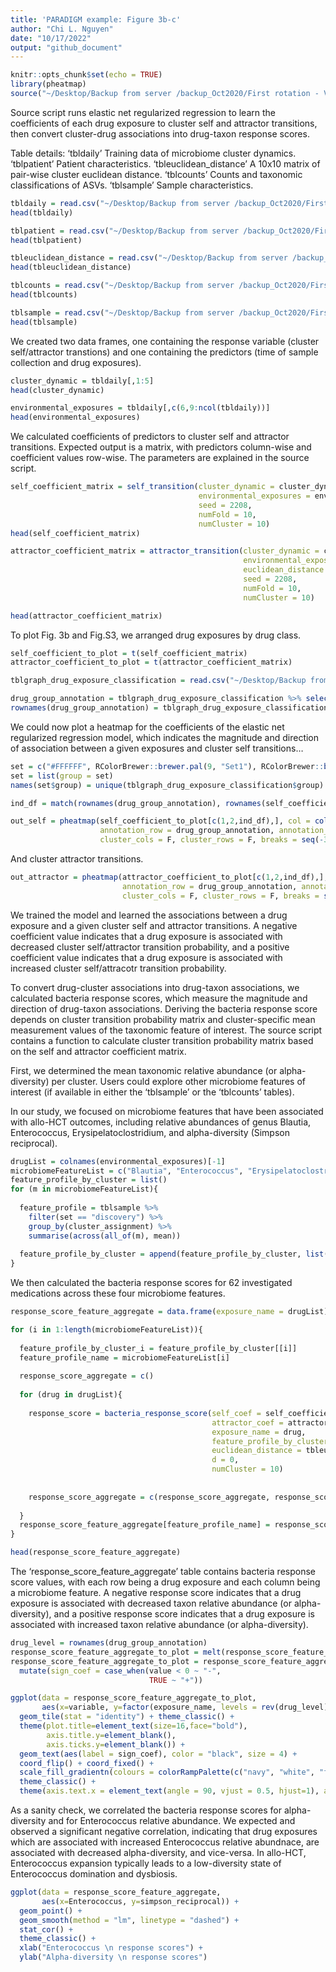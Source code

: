 ```yaml
---
title: 'PARADIGM example: Figure 3b-c'
author: "Chi L. Nguyen"
date: "10/17/2022"
output: "github_document"
---
```


```r
knitr::opts_chunk$set(echo = TRUE)
library(pheatmap)
source("~/Desktop/Backup from server /backup_Oct2020/First rotation - VDB/Script/github_deposit/paradigm_drug_cluster_association_v6.R", echo=F)

```

Source script runs elastic net regularized regression to learn the coefficients of each drug exposure to cluster self and attractor transitions, then convert cluster-drug associations into drug-taxon response scores. 

Table details: 
'tbldaily' Training data of microbiome cluster dynamics.
'tblpatient' Patient characteristics.
'tbleuclidean_distance' A 10x10 matrix of pair-wise cluster euclidean distance.
'tblcounts' Counts and taxonomic classifications of ASVs.
'tblsample' Sample characteristics. 

```r

tbldaily = read.csv("~/Desktop/Backup from server /backup_Oct2020/First rotation - VDB/Data - ASV/Sept7_rebuttal/deposited dataset/tbldaily_sampling_PARADIGM_input_101122.csv")
head(tbldaily)

tblpatient = read.csv("~/Desktop/Backup from server /backup_Oct2020/First rotation - VDB/Data - ASV/Sept7_rebuttal/deposited dataset/tblpatient_cohort_characteristics_master_table_deid_MSKCC_1227_Duke_142.csv")
head(tblpatient)

tbleuclidean_distance = read.csv("~/Desktop/Backup from server /backup_Oct2020/First rotation - VDB/Data - ASV/Sept7_rebuttal/deposited dataset/tbleuclidean_distance_10clusters.csv")
head(tbleuclidean_distance)

tblcounts = read.csv("~/Desktop/Backup from server /backup_Oct2020/First rotation - VDB/Data - ASV/Sept7_rebuttal/deposited dataset/tblcounts_master_table_deid_MSKCC_9674_Duke_500_101222.csv")
head(tblcounts)

tblsample = read.csv("~/Desktop/Backup from server /backup_Oct2020/First rotation - VDB/Data - ASV/Sept7_rebuttal/deposited dataset/tblsample_cohort_master_table_deid_MSKCC_9674_Duke_500_101222.csv")
head(tblsample)

```

We created two data frames, one containing the response variable (cluster self/attractor transtions) and one containing the predictors (time of sample collection and drug exposures). 

```r

cluster_dynamic = tbldaily[,1:5]
head(cluster_dynamic) 

environmental_exposures = tbldaily[,c(6,9:ncol(tbldaily))]
head(environmental_exposures)

```

We calculated coefficients of predictors to cluster self and attractor transitions.
Expected output is a matrix, with predictors column-wise and coefficient values row-wise. 
The parameters are explained in the source script. 

```r

self_coefficient_matrix = self_transition(cluster_dynamic = cluster_dynamic, 
                                          environmental_exposures = environmental_exposures, 
                                          seed = 2208, 
                                          numFold = 10, 
                                          numCluster = 10)
head(self_coefficient_matrix)

attractor_coefficient_matrix = attractor_transition(cluster_dynamic = cluster_dynamic, 
                                                    environmental_exposures = environmental_exposures,
                                                    euclidean_distance = tbleuclidean_distance, 
                                                    seed = 2208, 
                                                    numFold = 10, 
                                                    numCluster = 10)

head(attractor_coefficient_matrix)

```

To plot Fig. 3b and Fig.S3, we arranged drug exposures by drug class. 

```r

self_coefficient_to_plot = t(self_coefficient_matrix)
attractor_coefficient_to_plot = t(attractor_coefficient_matrix)

tblgraph_drug_exposure_classification = read.csv("~/Desktop/Backup from server /backup_Oct2020/First rotation - VDB/Data - ASV/Sept7_rebuttal/deposited dataset/tblgraph_drug_exposure_classification.csv") 

drug_group_annotation = tblgraph_drug_exposure_classification %>% select(group, ind)
rownames(drug_group_annotation) = tblgraph_drug_exposure_classification$exposure_name

```

We could now plot a heatmap for the coefficients of the elastic net regularized regression model, which indicates the magnitude and direction of association between a given exposures and cluster self transitions...

```r

set = c("#FFFFFF", RColorBrewer::brewer.pal(9, "Set1"), RColorBrewer::brewer.pal(12, "Set3")[3:7])
set = list(group = set)
names(set$group) = unique(tblgraph_drug_exposure_classification$group)

ind_df = match(rownames(drug_group_annotation), rownames(self_coefficient_to_plot)) 

out_self = pheatmap(self_coefficient_to_plot[c(1,2,ind_df),], col = colorRampPalette(c("navy", "white", "firebrick3"), bias = 1.3)(150), 
                    annotation_row = drug_group_annotation, annotation_colors = set, 
                    cluster_cols = F, cluster_rows = F, breaks = seq(-3,4,by=0.05), main = "Self Transition")

```

And cluster attractor transitions. 

```r

out_attractor = pheatmap(attractor_coefficient_to_plot[c(1,2,ind_df),], col = colorRampPalette(c("navy", "white", "firebrick3"), bias = 1.3)(150), 
                         annotation_row = drug_group_annotation, annotation_colors = set,
                         cluster_cols = F, cluster_rows = F, breaks = seq(-3,4,by=0.05), main = "Attractor Transition")    

```

We trained the model and learned the associations between a drug exposure and a given cluster self and attractor transitions. A negative coefficient value indicates that a drug exposure is associated with decreased cluster self/attractor transition probability, and a positive coefficient value indicates that a drug exposure is associated with increased cluster self/attracotr transition probability. 

To convert drug-cluster associations into drug-taxon associations, we calculated bacteria response scores, which measure the magnitude and direction of drug-taxon associations. Deriving the bacteria response score depends on cluster transition probability matrix and cluster-specific mean measurement values of the taxonomic feature of interest. The source script contains a function to calculate cluster transition probability matrix based on the self and attractor coefficient matrix. 

First, we determined the mean taxonomic relative abundance (or alpha-diversity) per cluster. Users could explore other microbiome features of interest (if available in either the 'tblsample' or the 'tblcounts' tables). 

In our study, we focused on microbiome features that have been associated with allo-HCT outcomes, including relative abundances of genus Blautia, Enterococcus, Erysipelatoclostridium, and alpha-diversity (Simpson reciprocal). 

```r

drugList = colnames(environmental_exposures)[-1]
microbiomeFeatureList = c("Blautia", "Enterococcus", "Erysipelatoclostridium", "simpson_reciprocal")
feature_profile_by_cluster = list()
for (m in microbiomeFeatureList){
  
  feature_profile = tblsample %>% 
    filter(set == "discovery") %>% 
    group_by(cluster_assignment) %>% 
    summarise(across(all_of(m), mean)) 
  
  feature_profile_by_cluster = append(feature_profile_by_cluster, list(feature_profile[[m]]) )
} 

```

We then calculated the bacteria response scores for 62 investigated medications across these four microbiome features. 

```r

response_score_feature_aggregate = data.frame(exposure_name = drugList)

for (i in 1:length(microbiomeFeatureList)){
  
  feature_profile_by_cluster_i = feature_profile_by_cluster[[i]]
  feature_profile_name = microbiomeFeatureList[i]
  
  response_score_aggregate = c() 
  
  for (drug in drugList){
    
    response_score = bacteria_response_score(self_coef = self_coefficient_matrix, 
                                             attractor_coef = attractor_coefficient_matrix, 
                                             exposure_name = drug,
                                             feature_profile_by_cluster = feature_profile_by_cluster_i, 
                                             euclidean_distance = tbleuclidean_distance, 
                                             d = 0, 
                                             numCluster = 10)
                                                  
    
    response_score_aggregate = c(response_score_aggregate, response_score)
                          
  }
  response_score_feature_aggregate[feature_profile_name] = response_score_aggregate
}

head(response_score_feature_aggregate)

```

The 'response_score_feature_aggregate' table contains bacteria response score values, with each row being a drug exposure and each column being a microbiome feature. A negative response score indicates that a drug exposure is associated with decreased taxon relative abundance (or alpha-diversity), and a positive response score indicates that a drug exposure is associated with increased taxon relative abundance (or alpha-diversity). 

```r

drug_level = rownames(drug_group_annotation)
response_score_feature_aggregate_to_plot = melt(response_score_feature_aggregate, id = "exposure_name")
response_score_feature_aggregate_to_plot = response_score_feature_aggregate_to_plot %>% 
  mutate(sign_coef = case_when(value < 0 ~ "-", 
                               TRUE ~ "+"))

ggplot(data = response_score_feature_aggregate_to_plot, 
       aes(x=variable, y=factor(exposure_name, levels = rev(drug_level)), fill=value )) +
  geom_tile(stat = "identity") + theme_classic() + 
  theme(plot.title=element_text(size=16,face="bold"),
        axis.title.y=element_blank(),
        axis.ticks.y=element_blank()) +
  geom_text(aes(label = sign_coef), color = "black", size = 4) +
  coord_flip() + coord_fixed() +
  scale_fill_gradientn(colours = colorRampPalette(c("navy", "white", "firebrick3"), bias = 1)(30)) + 
  theme_classic() +
  theme(axis.text.x = element_text(angle = 90, vjust = 0.5, hjust=1), axis.title.y = element_blank(), axis.title.x = element_blank())

```

As a sanity check, we correlated the bacteria response scores for alpha-diversity and for Enterococcus relative abundance. We expected and observed a significant negative correlation, indicating that drug exposures which are associated with increased Enterococcus relative abundnace, are associated with decreased alpha-diversity, and vice-versa. In allo-HCT, Enterococcus expansion typically leads to a low-diversity state of Enterococcus domination and dysbiosis. 

```r

ggplot(data = response_score_feature_aggregate, 
       aes(x=Enterococcus, y=simpson_reciprocal)) +
  geom_point() +
  geom_smooth(method = "lm", linetype = "dashed") +
  stat_cor() +
  theme_classic() +
  xlab("Enterococcus \n response scores") +
  ylab("Alpha-diversity \n response scores")

```

